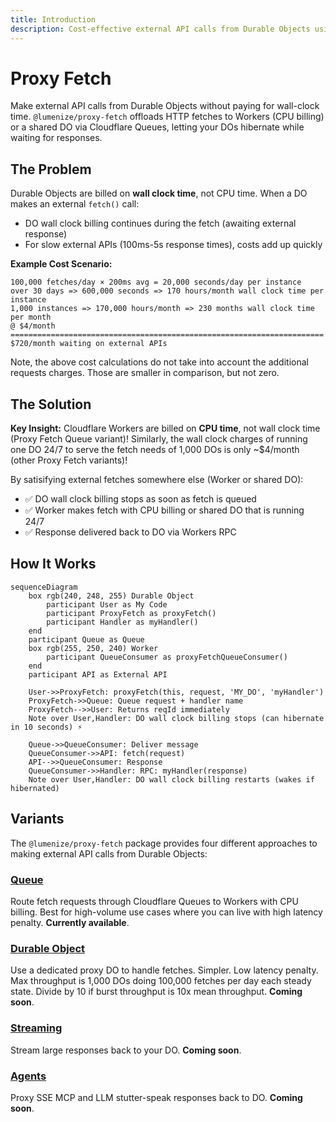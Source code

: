 ```yaml
---
title: Introduction
description: Cost-effective external API calls from Durable Objects using Cloudflare Queues
---
```


# Proxy Fetch

Make external API calls from Durable Objects without paying for wall-clock time. 
`@lumenize/proxy-fetch` offloads HTTP fetches to Workers (CPU billing) or a shared DO via 
Cloudflare Queues, letting your DOs hibernate while waiting for responses.

## The Problem

Durable Objects are billed on **wall clock time**, not CPU time. When a DO makes an external `fetch()` call:
- DO wall clock billing continues during the fetch (awaiting external response)
- For slow external APIs (100ms-5s response times), costs add up quickly

**Example Cost Scenario:**
```
100,000 fetches/day × 200ms avg = 20,000 seconds/day per instance
over 30 days => 600,000 seconds => 170 hours/month wall clock time per instance
1,000 instances => 170,000 hours/month => 230 months wall clock time per month
@ $4/month
======================================================================
$720/month waiting on external APIs
```

Note, the above cost calculations do not take into account the additional requests
charges. Those are smaller in comparison, but not zero.

## The Solution

**Key Insight:** Cloudflare Workers are billed on **CPU time**, not wall clock time 
(Proxy Fetch Queue variant)! Similarly, the wall clock charges of running one DO 24/7 to 
serve the fetch needs of 1,000 DOs is only ~$4/month (other Proxy Fetch variants)!

By satisifying external fetches somewhere else (Worker or shared DO):
- ✅ DO wall clock billing stops as soon as fetch is queued
- ✅ Worker makes fetch with CPU billing or shared DO that is running 24/7
- ✅ Response delivered back to DO via Workers RPC

## How It Works

```mermaid @skip-check
sequenceDiagram
    box rgb(240, 248, 255) Durable Object
        participant User as My Code
        participant ProxyFetch as proxyFetch()
        participant Handler as myHandler()
    end
    participant Queue as Queue
    box rgb(255, 250, 240) Worker
        participant QueueConsumer as proxyFetchQueueConsumer()
    end
    participant API as External API

    User->>ProxyFetch: proxyFetch(this, request, 'MY_DO', 'myHandler')
    ProxyFetch->>Queue: Queue request + handler name
    ProxyFetch-->>User: Returns reqId immediately
    Note over User,Handler: DO wall clock billing stops (can hibernate in 10 seconds) ⚡

    Queue->>QueueConsumer: Deliver message
    QueueConsumer->>API: fetch(request)
    API-->>QueueConsumer: Response
    QueueConsumer->>Handler: RPC: myHandler(response)
    Note over User,Handler: DO wall clock billing restarts (wakes if hibernated)
```

## Variants

The `@lumenize/proxy-fetch` package provides four different approaches to making external API calls from Durable Objects:

### [Queue](/docs/proxy-fetch/queue)
Route fetch requests through Cloudflare Queues to Workers with CPU billing. Best for 
high-volume use cases where you can live with high latency penalty. 
**Currently available**.

### [Durable Object](/docs/proxy-fetch/durable-object)
Use a dedicated proxy DO to handle fetches. Simpler. Low latency penalty. 
Max throughput is 1,000 DOs doing 100,000 fetches per day each steady state. 
Divide by 10 if burst throughput is 10x mean throughput. **Coming soon**.

### [Streaming](/docs/proxy-fetch/streaming)
Stream large responses back to your DO. **Coming soon**.

### [Agents](/docs/proxy-fetch/agents)
Proxy SSE MCP and LLM stutter-speak responses back to DO. **Coming soon**.
